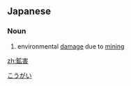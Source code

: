 ==Japanese==
{{ja-kanjitab|こう|がい|yomi=o}}

===Noun===
{{ja-noun|こうがい}}

# environmental [[damage]] due to [[mining]]

[[Category:ja:Mining|こうがい]]

[[zh:鉱害]]
